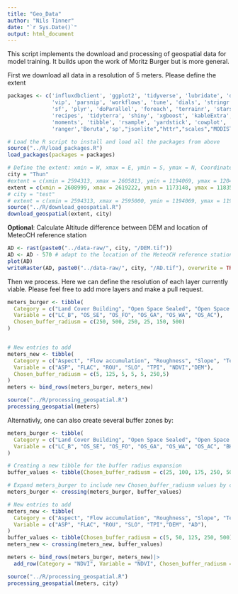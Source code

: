 ```yaml
---
title: "Geo_Data"
author: "Nils Tinner"
date: "`r Sys.Date()`"
output: html_document
---
```

This script implements the download and processing of geospatial data for model training. It builds upon the work of Moritz Burger but is more general.

First we download all data in a resolution of 5 meters. Please define the extent
```r
packages <- c('influxdbclient', 'ggplot2', 'tidyverse', 'lubridate', 'dplyr', 'caret',
              'vip', 'parsnip', 'workflows', 'tune', 'dials', 'stringr', 'terra', 'stars',
              'sf', 'plyr', 'doParallel', 'foreach', 'terrainr', 'starsExtra', 'pdp',
              'recipes', 'tidyterra', 'shiny', 'xgboost', 'kableExtra', 'rnaturalearth', 'zoo',
              'moments', 'tibble', 'rsample', 'yardstick', 'cowplot', 'purrr', 'renv',
              'ranger','Boruta','sp',"jsonlite","httr","scales","MODISTools")

# Load the R script to install and load all the packages from above
source("../R/load_packages.R")
load_packages(packages = packages)

# Define the extent: xmin = W, xmax = E, ymin = S, ymax = N, Coordinate system: CH1903+/LV95
city = "Thun"
#extent = c(xmin = 2594313, xmax = 2605813, ymin = 1194069, ymax = 1204804) # Bern
extent = c(xmin = 2608999, xmax = 2619222, ymin = 1173148, ymax = 1183507) # Thun
# city = "test"
# extent = c(xmin = 2594313, xmax = 2595000, ymin = 1194069, ymax = 1194600)
source("../R/download_geospatial.R")
download_geospatial(extent, city)
```

**Optional**: Calculate Altitude difference between DEM and location of MeteoCH reference station
```r
AD <- rast(paste0("../data-raw/", city, "/DEM.tif"))
AD <- AD - 570 # adapt to the location of the MeteoCH reference station
plot(AD)
writeRaster(AD, paste0("../data-raw/", city, "/AD.tif"), overwrite = TRUE)
```


Then we process. Here we can define the resolution of each layer currently viable. Please feel free to add more layers and make a pull request.
```r
meters_burger <- tibble(
  Category = c("Land Cover Building", "Open Space Sealed", "Open Space Forest", "Open Space Garden", "Open Space Water", "Open Space Agriculture"),
  Variable = c("LC_B", "OS_SE", "OS_FO", "OS_GA", "OS_WA", "OS_AC"),
  Chosen_buffer_radiusm = c(250, 500, 250, 25, 150, 500)
)


# New entries to add
meters_new <- tibble(
  Category = c("Aspect", "Flow accumulation", "Roughness", "Slope", "Terrain index", "NDVI","DEM"),
  Variable = c("ASP", "FLAC", "ROU", "SLO", "TPI", "NDVI","DEM"),
  Chosen_buffer_radiusm = c(5, 125, 5, 5, 5, 250,5)
)
meters <- bind_rows(meters_burger, meters_new)

source("../R/processing_geospatial.R")
processing_geospatial(meters)
```


Alternativly, one can also create several buffer zones by:

```r
meters_burger <- tibble(
  Category = c("Land Cover Building", "Open Space Sealed", "Open Space Forest", "Open Space Garden", "Open Space Water", "Open Space Agriculture", "Building Height", "Vegetation height"),
  Variable = c("LC_B", "OS_SE", "OS_FO", "OS_GA", "OS_WA", "OS_AC", "BH_NA", "VH"),
)

# Creating a new tibble for the buffer radius expansion
buffer_values <- tibble(Chosen_buffer_radiusm = c(25, 100, 175, 250, 500, 750, 1000))

# Expand meters_burger to include new Chosen_buffer_radiusm values by crossing with buffer_values
meters_burger <- crossing(meters_burger, buffer_values)

# New entries to add
meters_new <- tibble(
  Category = c("Aspect", "Flow accumulation", "Roughness", "Slope", "Terrain index","DEM", "Altitude Difference"),
  Variable = c("ASP", "FLAC", "ROU", "SLO", "TPI","DEM", "AD"),
)
buffer_values <- tibble(Chosen_buffer_radiusm = c(5, 50, 125, 250, 500))
meters_new <- crossing(meters_new, buffer_values)

meters <- bind_rows(meters_burger, meters_new)|>
  add_row(Category = "NDVI", Variable = "NDVI", Chosen_buffer_radiusm = c(250, 500)) # NDVI original resolution is 250

source("../R/processing_geospatial.R")
processing_geospatial(meters, city)
```

